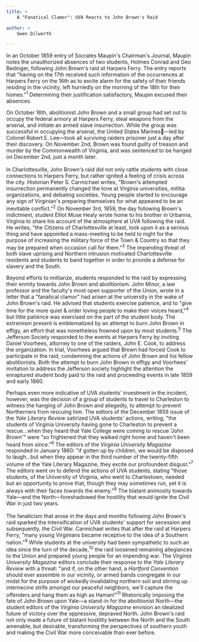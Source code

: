 ```yaml
---
title: >
	A "Fanatical Clamor": UVA Reacts to John Brown's Raid

author: >
	Gwen Dilworth

---
```

<p>In an October 1859 entry of Socrates Maupin&#39;s Chairman&#39;s Journal, Maupin notes the unauthorized absences of two students, Holmes Conrad and Geo Bedinger, following John Brown&#39;s raid at Harpers Ferry. The entry reports that &quot;having on the 17th received such information of the occurrences at Harpers Ferry on the 16th as to excite alarm for the safety of their friends residing in the vicinity, left hurriedly on the morning of the 18th for their homes.&quot;<sup>1</sup> Determining their justification satisfactory, Maupin excused their absences.</p>
<p>On October 16th, abolitionist John Brown and a small group had set out to occupy the federal armory at Harpers Ferry, steal weapons from the arsenal, and initiate an armed slave insurrection. While the group was successful in occupying the arsenal, the United States Marines&mdash;led by Colonel Robert E. Lee&mdash;took all surviving raiders prisoner just a day after their discovery. On November 2nd, Brown was found guilty of treason and murder by the Commonwealth of Virginia, and was sentenced to be hanged on December 2nd, just a month later.<br />
	<br />
	In Charlottesville, John Brown&#39;s raid did not only rattle students with close connections to Harpers Ferry, but rather ignited a feeling of crisis across the city. Historian Peter S. Carmichael writes, &quot;Brown&#39;s attempted insurrection permanently changed the tone at Virginia universities, militia organizations, and debating societies. Young people started to encourage any sign of Virginian&#39;s preparing themselves for what appeared to be an inevitable conflict.&quot;<sup>2</sup> On November 3rd, 1859, the day following Brown&#39;s indictment, student Elliot Muse Healy wrote home to his brother in Urbanna, Virginia to share his account of the atmosphere at UVA following the raid. He writes, &quot;the Citizens of Charlottesville at least, look upon it as a serious thing and have appointed a mass-meeting to be held to night for the purpose of increasing the military force of the Town &amp; Country so that they may be prepared when occasion call for them.&quot;<sup>3</sup> The impending threat of both slave uprising and Northern intrusion motivated Charlottesville residents and students to band together in order to provide a defense for slavery and the South.</p>
<p>Beyond efforts to militarize, students responded to the raid by expressing their enmity towards John Brown and abolitionism. John Minor, a law professor and the faculty&#39;s most open supporter of the Union, wrote in a letter that a &quot;fanatical clamor&quot; had arisen at the university in the wake of John Brown&#39;s raid. He advised that students exercise patience, and to &quot;give time for the more quiet &amp; order loving people to make their voices heard,&quot;<sup>4</sup> but little patience was exercised on the part of the student body. The extremism present is emblematized by an attempt to burn John Brown in effigy, an effort that was nonetheless frowned upon by most students.<sup>5</sup> The Jefferson Society responded to the events at Harpers Ferry by inviting Daniel Voorhees, attorney to one of the raiders, John E. Cook, to address the organization. In trial, Voorhees argued that Brown had forced Cook to participate in the raid, condemning the actions of John Brown and his fellow abolitionists. Both the attempt to burn John Brown in effigy and Voorhees&#39; invitation to address the Jefferson society highlight the attention the enraptured student body paid to the raid and proceeding events in late 1859 and early 1860.</p>
<p>Perhaps even more indicative of UVA students&#39; investment in the incident, however, was the decision of a group of students to travel to Charleston to witness the hanging of John Brown and allegedly, to attempt to prevent Northerners from rescuing him. The editors of the December 1859 issue of the <em>Yale Literary Review</em> satirized UVA students&#39; actions, writing, &quot;the students of Virginia University having gone to Charleston to prevent a rescue&hellip;when they heard that Yale College were coming to rescue &#39;John Brown&#39;&quot; were &quot;so frightened that they walked right home and haven&#39;t been heard from since.&quot;<sup>6</sup> The editors of the&nbsp;<em>Virginia University Magazine</em> responded in January 1860: &quot;if gotten up by children, we would be disposed to laugh&hellip;but when they appear in the third number of the twenty-fifth volume of the Yale Literary Magazine, they excite our profoundest disgust.&quot;<sup>7</sup> The editors went on to defend the actions of UVA students, stating &quot;those students, of the University of Virginia, who went to Charlestown, needed but an opportunity to prove that, though they may sometimes run, yet it is always with their faces towards the enemy.&quot;<sup>8</sup> The blatant animosity towards Yale&mdash;and the North&mdash;foreshadowed the hostility that would ignite the Civil War in just two years.<br />
	<br />
	The fanaticism that arose in the days and months following John Brown&#39;s raid sparked the intensification of UVA students&#39; support for secession and subsequently, the Civil War. Carmichael writes that after the raid at Harpers Ferry, &quot;many young Virginians became receptive to the idea of a Southern nation.&quot;<sup>9</sup> While students at the university had been sympathetic to such an idea since the turn of the decade,<sup>10</sup> the raid loosened remaining allegiances to the Union and prepared young people for an impending war. The <em>Virginia University Magazine </em>editors conclude their response to the <em>Yale Literary Review</em> with a threat: &quot;and if, on the other hand, a <em>Hartford Convention</em> should ever assemble in our vicinity, or armed bands congregate in our midst for the purpose of wickedly invalidating northern soil and stirring up internecine strife amongst our peaceful neighbors, we&#39;ll capture the offenders and hang them as high as Haman!&quot;<sup>11</sup> Rhetorically imposing the fate of John Brown upon Yale&mdash;a stand-in for the abolitionist North&mdash;the student editors of the <em>Virginia University Magazine</em> envision an idealized future of victory over the oppressive, depraved North. John Brown&#39;s raid not only made a future of blatant hostility between the North and the South amenable, but desirable, transforming the perspectives of southern youth and making the Civil War more conceivable than ever before.</p>
